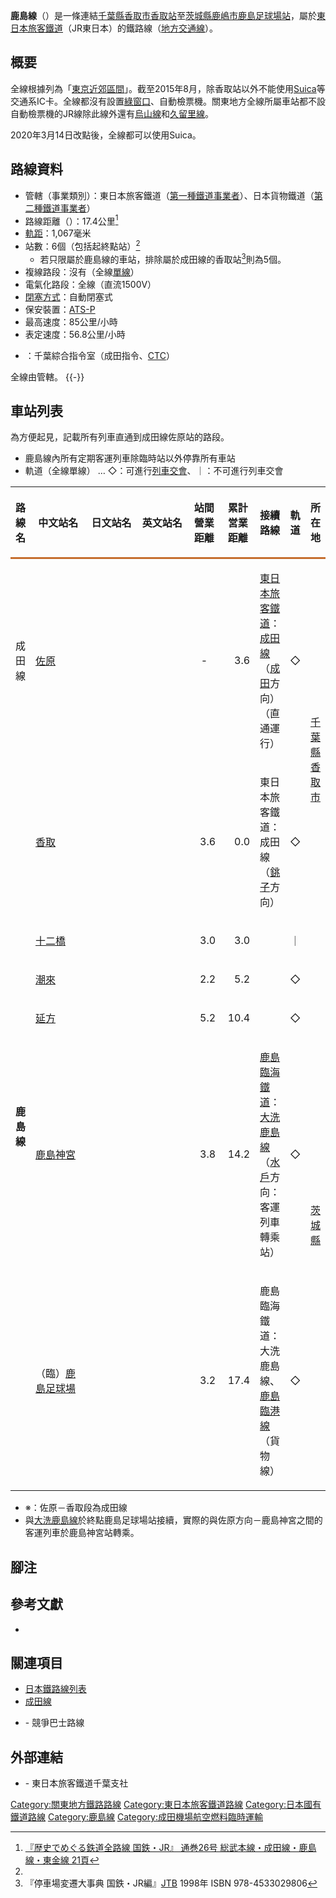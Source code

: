 {{distinguish|大洗鹿島線|鹿兒島線}}
{{Infobox 鐵道路線
|日文原名=鹿島線
|平假名=かしません
|羅馬拼音=Kashima sen
|路線名稱=[[File:JR_logo_(east).svg|35px]] 鹿島線
|路線顏色=#c56e2e
|圖片=Yellow Train - panoramio.jpg
|圖片大小=300px
|圖片說明=
|所在地={{JPN}}[[千葉縣|千葉縣]][[香取市|香取市]]、[[茨城縣|茨城縣]][[潮來市|潮來市]]、[[鹿嶋市|鹿嶋市]]
|起點=[[香取站|香取站]]
|終點=[[鹿島足球場站|鹿島足球場站]]
|站數=6個
|通車=1970年8月20日
|擁有者=[[File:JR_logo_(east).svg|25px]] [[東日本旅客鐵道|東日本旅客鐵道]]（JR東日本）
|營運者=[[File:JR_logo_(east).svg|25px]] 東日本旅客鐵道<br />[[File:JR_logo_(freight).svg|25px]] [[日本貨物鐵道|日本貨物鐵道]]
|車輛基地=
|使用車輛=參見[[#使用車輛|使用車輛]]
|路線距離=17.4公里
|軌距=1,067毫米
|軌道數量=[[單線鐵路|單線]]
|電氣化方式=[[直流電|直流電]]1,500 [[伏特|V]]<br>[[高架電纜|高架電纜]]
|最大坡度=
|最小曲線半徑=
|閉塞方式=自動閉塞式
|保安裝置=[[自動列車停止裝置#ATS-PN（無電源地上子方式ATS-P）地上装置|ATS-P]]
|最高速度=85公里/小時
|路線圖={{鹿島線RDT}}
}}

'''鹿島線'''（{{jpn|j=鹿島線|hg=かしません|rm=Kashima sen|f=y}}）是一條連結[[千葉縣|千葉縣]][[香取市|香取市]][[香取站|香取站]]至[[茨城縣|茨城縣]][[鹿嶋市|鹿嶋市]][[鹿島足球場站|鹿島足球場站]]，屬於[[東日本旅客鐵道|東日本旅客鐵道]]（JR東日本）的鐵路線（[[地方交通線|地方交通線]]）。

== 概要 ==
全線根據{{link-ja|旅客營業規則|旅客営業規則}}列為「[[大都市近郊區間_(JR)|東京近郊區間]]」。截至2015年8月，除香取站以外不能使用[[Suica|Suica]]等交通系IC卡。全線都沒有設置[[綠窗口|綠窗口]]、自動檢票機。關東地方全線所屬車站都不設自動檢票機的JR線除此線外還有[[烏山線|烏山線]]和[[久留里線|久留里線]]。

2020年3月14日改點後，全線都可以使用Suica。

== 路線資料 ==
* 管轄（事業類別）：東日本旅客鐵道（[[鐵路公司#第一種鉄道事業者|第一種鐵道事業者]]）、日本貨物鐵道（[[鐵路公司#第二種鉄道事業者|第二種鐵道事業者]]）
* 路線距離（{{link-ja|營業距離|営業キロ}}）：17.4公里<ref name="sone 21">[[#sone26|『歴史でめぐる鉄道全路線 国鉄・JR』 通巻26号 総武本線・成田線・鹿島線・東金線 21頁]]</ref>
* [[軌距|軌距]]：1,067毫米
* 站數：6個（包括起終點站）<ref name="sone 21"/>
** 若只限屬於鹿島線的車站，排除屬於成田線的香取站<ref>『停車場変遷大事典 国鉄・JR編』[[ジェイティービー|JTB]] 1998年 ISBN 978-4533029806</ref>則為5個。
* 複線路段：沒有（全線[[單線鐵路|單線]]）
* 電氣化路段：全線（直流1500V）
* [[閉塞_(鐵路)|閉塞方式]]：自動閉塞式
* 保安裝置：[[自動列車停止裝置#ATS-PN（無電源地上子方式ATS-P）地上装置|ATS-P]]
* 最高速度：85公里/小時
* 表定速度：56.8公里/小時
* {{link-ja|運轉指令所|運転指令所}}：千葉綜合指令室（成田指令、[[列車集中制御裝置|CTC]]）

全線由{{link-ja|東日本旅客鐵道千葉支社|東日本旅客鉄道千葉支社|JR東日本千葉支社}}管轄。
{{-}}

== 車站列表 ==
為方便起見，記載所有列車直通到成田線佐原站的路段。

* 鹿島線內所有定期客運列車除臨時站以外停靠所有車站
* 軌道（全線單線） … ◇：可進行[[列車交會|列車交會]]、｜：不可進行列車交會

{| class="wikitable" rules="all"
|-
!style="width:1em; border-bottom:3px solid #c56e2e;"|路線名
!style="width:5em; border-bottom:3px solid #c56e2e;"|中文站名
!style="width:5em; border-bottom:3px solid #c56e2e;"|日文站名
!style="width:5em; border-bottom:3px solid #c56e2e;"|英文站名
!style="width:2.5em; border-bottom:3px solid #c56e2e;"|站間營業距離
!style="width:2.5em; border-bottom:3px solid #c56e2e;"|累計営業距離
!style="border-bottom:3px solid #c56e2e;"|接續路線
!style="width:1em; border-bottom:3px solid #c56e2e;"|軌道
!style="border-bottom:3px solid #c56e2e;" colspan="2"|所在地
|-
|style="width:1em; text-align:center;" rowspan="2"|成田線
|[[佐原站|佐原]]
|{{lang|ja|佐原}}
|{{lang|en|Sawara}}
|style="text-align: center;"| -
|style="text-align: right;"|3.6
|[[東日本旅客鐵道|東日本旅客鐵道]]：{{Color|#00b261|■}}[[成田線|成田線]]（[[成田站|成田]]方向）（直通運行）
|◇
|colspan="2" rowspan="4"|[[千葉縣|千葉縣]]<br />[[香取市|香取市]]
|-
|rowspan="2"|[[香取站|香取]]
|rowspan="2"|{{lang|ja|香取}}
|rowspan="2"|{{lang|en|Katori}}
|rowspan="2" style="text-align: right;"|3.6
|rowspan="2" style="text-align: right;"|0.0
|rowspan="2"|東日本旅客鐵道：{{Color|#00b261|■}}成田線（[[銚子站|銚子]]方向）
|rowspan="2"|◇
|-
|style="width:1em; text-align:center;" rowspan="6"|'''鹿島線'''
|-
|[[十二橋站|十二橋]]
|{{lang|ja|十二橋}}
|{{lang|en|Jūnikyō}}
|style="text-align:right;"|3.0
|style="text-align:right;"|3.0
| 
|｜
|-
|[[潮來站|潮來]]
|{{lang|ja|潮来}}
|{{lang|en|Itako}}
|style="text-align:right;"|2.2
|style="text-align:right;"|5.2
| 
|◇
|rowspan="4" style="text-align: center; width:1em;"|[[茨城縣|茨城縣]]
|rowspan="2" style="white-space:nowrap;"|[[潮來市|潮來市]]
|-
|[[延方站|延方]]
|{{lang|ja|延方}}
|{{lang|en|Nobukata}}
|style="text-align:right;"|5.2
|style="text-align:right;"|10.4
| 
|◇
|-
|[[鹿島神宮站|鹿島神宮]]
|{{lang|ja|鹿島神宮}}
|{{lang|en|Kashima-Jingū}}
|style="text-align:right;"|3.8
|style="text-align:right;"|14.2
|[[鹿島臨海鐵道|鹿島臨海鐵道]]：[[大洗鹿島線|大洗鹿島線]]（[[水戶站|水戶]]方向：客運列車轉乘站）
|◇
|rowspan="2"|[[鹿嶋市|鹿嶋市]]
|-
|（臨）[[鹿島足球場站|鹿島足球場]]
|{{lang|ja|（臨）鹿島サッカースタジアム}}
|{{lang|en|Kashima Soccer Stadium}}
|style="text-align:right;"|3.2
|style="text-align:right;"|17.4
|鹿島臨海鐵道：大洗鹿島線、[[鹿島臨港線|鹿島臨港線]]（貨物線）
|◇
|}
* ※：佐原－香取段為成田線
* 與[[大洗鹿島線|大洗鹿島線]]於終點鹿島足球場站接續，實際的與佐原方向－鹿島神宮之間的客運列車於鹿島神宮站轉乘。

== 腳注 ==
{{notefoot}}
{{Reflist}}

== 參考文獻 ==
* {{Cite book|author=[[曽根悟|曽根悟]]（監修）|title=週刊 歴史でめぐる鉄道全路線 国鉄・JR|editor=朝日新聞出版分冊百科編集部（編集）|publisher=[[朝日新聞出版|朝日新聞出版]]|series=週刊朝日百科|volume=26号 総武本線・成田線・鹿島線・東金線|pages=21・24-25頁|date=2010-01-17|ref=sone26}}

== 關連項目 ==
{{Commonscat|Kashima Line}}
* [[日本鐵路線列表|日本鐵路線列表]]
* [[成田線|成田線]]
* {{link-ja|鹿島號|かしま号}} - 競爭巴士路線

== 外部連結 ==
* {{PDFlink|[http://www.jrchiba.jp/images/raininfo/soubu.pdf 総武・房総路線図]}} - 東日本旅客鐵道千葉支社
{{東日本旅客鐵道路線}}
{{東京近郊區間}}
{{東日本旅客鐵道千葉支社}}
{{鹿島線}}
{{DEFAULTSORT:Kashima}}
[[Category:關東地方鐵路路線|Category:關東地方鐵路路線]]
[[Category:東日本旅客鐵道路線|Category:東日本旅客鐵道路線]]
[[Category:日本國有鐵道路線|Category:日本國有鐵道路線]]
[[Category:鹿島線|Category:鹿島線]]
[[Category:成田機場航空燃料臨時運輸|Category:成田機場航空燃料臨時運輸]]